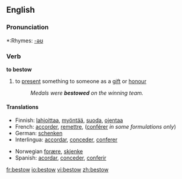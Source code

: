 ==English==

===Pronunciation===
*:Rhymes: [[Rhymes:English:-əʊ|-əʊ]]

===Verb===
'''to bestow'''
#{{transitive}} to [[present]] something to someone as a [[gift]] or [[honour]]
#:''Medals were '''bestowed''' on the winning team.''

====Translations====
{{trans-top|bestow}}
*Finnish: [[lahjoittaa]], [[myöntää]], [[suoda]], [[ojentaa]]
*French: [[accorder]], [[remettre]], ([[conférer]] ''in some formulations only'')
*German: [[schenken]] 
*Interlingua: [[accordar]], [[conceder]], [[conferer]] 
{{trans-mid}}
*Norwegian [[forære]], [[skjenke]]
*Spanish: [[acordar]], [[conceder]], [[conferir]]
{{trans-bottom}}

[[fr:bestow]]
[[io:bestow]]
[[vi:bestow]]
[[zh:bestow]]